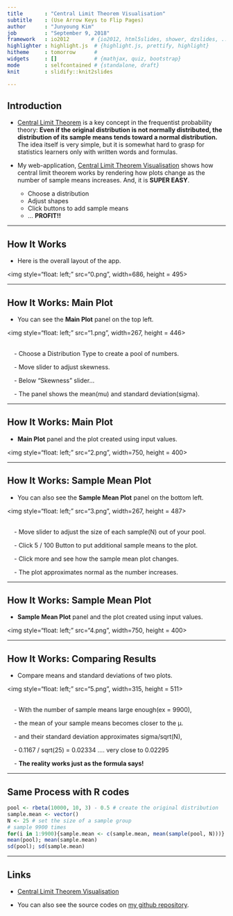 ```yaml
---
title       : "Central Limit Theorem Visualisation"
subtitle    : (Use Arrow Keys to Flip Pages)
author      : "Junyoung Kim"
job         : "September 9, 2018"
framework   : io2012       # {io2012, html5slides, shower, dzslides, ...}
highlighter : highlight.js  # {highlight.js, prettify, highlight}
hitheme     : tomorrow      # 
widgets     : []            # {mathjax, quiz, bootstrap}
mode        : selfcontained # {standalone, draft}
knit        : slidify::knit2slides

---
```



## Introduction

- [Central Limit Theorem](https://en.wikipedia.org/wiki/Central_limit_theorem) is a key concept in the frequentist probability theory: **Even if the original distribution is not normally distributed, the distribution of its sample means tends toward a normal distribution.** The idea itself is very simple, but it is somewhat hard to grasp for statistics learners only with written words and formulas. 

- My web-application, [Central Limit Theorem Visualisation](https://ethanjyk.shinyapps.io/cltvis/) shows how central limit theorem works by rendering how plots change as the number of sample means increases. And, it is **SUPER EASY**. 

  - Choose a distribution
  - Adjust shapes
  - Click buttons to add sample means
  - ... **PROFIT!!**

--- 

## How It Works

- Here is the overall layout of the app.

<img style="float: left;" src="0.png", width=686, height = 495> 

---

## How It Works: Main Plot

- You can see the **Main Plot** panel on the top left.

<img style="float: left;" src="1.png", width=267, height = 446> <br></br>

&nbsp;&nbsp;&nbsp;&nbsp;- Choose a Distribution Type to create a pool of numbers.

&nbsp;&nbsp;&nbsp;&nbsp;- Move slider to adjust skewness.

&nbsp;&nbsp;&nbsp;&nbsp;- Below "Skewness" slider... 

&nbsp;&nbsp;&nbsp;&nbsp;- The panel shows the mean(mu) and standard deviation(sigma).


---

## How It Works: Main Plot

- **Main Plot** panel and the plot created using input values.

<img style="float: left;" src="2.png", width=750, height = 400>


---

## How It Works: Sample Mean Plot

- You can also see the **Sample Mean Plot** panel on the bottom left.

<img style="float: left;" src="3.png", width=267, height = 487> <br></br>

&nbsp;&nbsp;&nbsp;&nbsp;- Move slider to adjust the size of each sample(N) out of your pool.

&nbsp;&nbsp;&nbsp;&nbsp;- Click 5 / 100 Button to put additional sample means to the plot.

&nbsp;&nbsp;&nbsp;&nbsp;- Click more and see how the sample mean plot changes. 

&nbsp;&nbsp;&nbsp;&nbsp;- The plot approximates normal as the number increases.


---

## How It Works: Sample Mean Plot

- **Sample Mean Plot** panel and the plot created using input values.

<img style="float: left;" src="4.png", width=750, height = 400>


---

## How It Works: Comparing Results

- Compare means and standard deviations of two plots.

<img style="float: left;" src="5.png", width=315, height = 511> <br></br>

&nbsp;&nbsp;&nbsp;&nbsp;- With the number of sample means large enough(ex = 9900),

&nbsp;&nbsp;&nbsp;&nbsp;- the mean of your sample means becomes closer to the μ.

&nbsp;&nbsp;&nbsp;&nbsp;- and their standard deviation approximates sigma/sqrt(N), 

&nbsp;&nbsp;&nbsp;&nbsp;- 0.1167 / sqrt(25) = 0.02334 .... very close to 0.02295

&nbsp;&nbsp;&nbsp;&nbsp;- **The reality works just as the formula says!**

---

## Same Process with R codes

```r
pool <- rbeta(10000, 10, 3) - 0.5 # create the original distribution
sample.mean <- vector()
N <- 25 # set the size of a sample group 
# sample 9900 times
for(i in 1:9900){sample.mean <- c(sample.mean, mean(sample(pool, N)))}
mean(pool); mean(sample.mean)
sd(pool); sd(sample.mean)
```

---

## Links

- [Central Limit Theorem Visualisation](https://ethanjyk.shinyapps.io/cltvis/)

- You can also see the source codes on [my github repository](https://github.com/EthanJYK/datasciencecoursera/tree/master/9.%20Developing%20Data%20Products/CLTvis). 